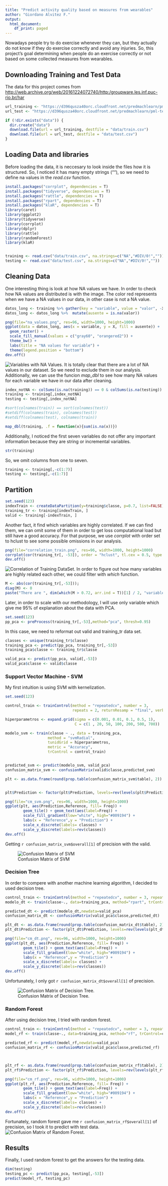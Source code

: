 ```yaml
---
title: "Predict activity quality based on measures from wearables"
author: "Giordano Alvitez F."
output:
  html_document:
    df_print: paged
---
```

Nowadays people try to do exercise whenever they can, but they actually do not know if they do exercise correctly and avoid any injuries. So, this project's goal determining when people do an exercise correctly or not based on some collected measures from wearables.

## Downloading Training and Test Data
The data for this project comes from [http://web.archive.org/web/20161224072740/http:/groupware.les.inf.puc-rio.br/har](http://web.archive.org/web/20161224072740/http:/groupware.les.inf.puc-rio.br/har)
```r
url_training <- "https://d396qusza40orc.cloudfront.net/predmachlearn/pml-training.csv"
url_test <- "https://d396qusza40orc.cloudfront.net/predmachlearn/pml-testing.csv"

if (!dir.exists("data")) {
  dir.create("data")
  download.file(url = url_training, destfile = "data/train.csv")
  download.file(url = url_test, destfile = "data/test.csv")
}

```
## Loading Data and libraries
Before loading the data, it is neccesary to look inside the files how it is structured. So, I noticed it has many empty strings (""), so we need to define na values in the *read.csv* function.
```r
install.packages("corrplot", dependencies = T)
install.packages("tidyverse", dependencies = T)
install.packages("rattle", dependencies = T)
install.packages("rpart", dependencies = T)
install.packages("klaR", dependencies = T)
library(caret)
library(ggplot2)
library(tidyverse)
library(corrplot)
library(dplyr)
library(rattle)
library(randomForest)
library(klaR)


training <- read.csv("data/train.csv", na.strings=c("NA","#DIV/0!",""))
testing <- read.csv("data/test.csv", na.strings=c("NA","#DIV/0!",""))

```

## Cleaning Data
One interesting thing is look at how NA values we have. In order to check how NA values are distributed is with the image. The color red represents when we have a NA values in our data, in other case is not a NA value.    
```r
datos_long <- training %>% gather(key = "variable", value = "valor", -X)
datos_long <- datos_long %>%  mutate(ausente = is.na(valor))

png(file="na_values.png", res=96, width=1000, height=1000)
ggplot(data = datos_long, aes(x = variable, y = X, fill = ausente)) +
  geom_raster() +
  scale_fill_manual(values = c("gray60", "orangered2")) +
  theme_bw() +
  labs(title = "NA values for variable") +
  theme(legend.position = "bottom")
dev.off()
```
![Variables with NA Values.](na_values.png)
It is totally clear that there are a lot of NA values in our dataset. So we need to exclude them in our analysis. Additionally, we can use the funcion *map_dbl* to see how many NA values for each variable we have in our data after cleaning.
```r
index_notNA <- colSums(is.na(training)) == 0 & colSums(is.na(testing)) == 0
training <- training[,index_notNA]
testing <- testing[,index_notNA]

#sort(colnames(train)) == sort(colnames(test))
#setdiff(colnames(train), colnames(test))
#setdiff(colnames(test), colnames(train))

map_dbl(training, .f = function(x){sum(is.na(x))})
```
Additionally, I noticed the first seven variables do not offer any important information because they are string or incremental variables.  
```r
str(training)
```
So, we omit columns from one to seven.  
```r
training <- training[,-c(1:7)]
testing <- testing[,-c(1:7)]
```

## Partition
```r
set.seed(123)
indexTrain <- createDataPartition(y=training$classe, p=0.7, list=FALSE)
training_tr <- training[indexTrain, ]
valid <- training[-indexTrain, ]
```

Another fact, it find which variables are highly correlated. If we can find them, we can omit some of them in order to get loss computational load but still have a good accuracy. For that purpose, we use *corrplot* with order set to hclust to see some possible omissions in our analysis.  

```r
png(file="correlation_train.png", res=96, width=1000, height=1000)
corrplot(cor(training_tr[, -53]), order = "hclust", tl.cex = 0.5, type = "upper", tl.col = "black", title = "Correlation in Training Set")
dev.off()
```
![Correlation of Training DataSet.](correlation_train.png)
In order to figure out how many variables are highly related each other, we could filter with *which* function.  
```r
M <- abs(cor(training_tr[,-53])); 
diag(M) <- 0
paste("There are ", dim(which(M > 0.72, arr.ind = T))[1] / 2, "variables highly correlated each other.")
```

Later, in order to scale with our methodology, I will use only variable which give me 95\% of explanation about the data with PCA.  
```r
set.seed(123)
pp_pca <- preProcess(training_tr[,-53],method="pca", thresh=0.95)
```

In this case, we need to reformat out valid and training_tr data set.
```r
classes <- unique(training_tr$classe)
training_pca <- predict(pp_pca, training_tr[,-53]) 
training_pca$classe <- training_tr$classe

valid_pca <- predict(pp_pca, valid[,-53]) 
valid_pca$classe <- valid$classe
```

### Support Vector Machine - SVM
My first intuition is using SVM with kernelization. 
```r
set.seed(123)

control_train <- trainControl(method = "repeatedcv", number = 3,
                              repeats = 2, returnResamp = "final", verboseIter = FALSE,allowParallel = TRUE)

hiperparametros <- expand.grid(sigma = c(0.001, 0.01, 0.1, 0.5, 1),
                               C = c(1 , 20, 50, 100, 200, 500, 700))

modelo_svm <- train(classe ~ ., data = training_pca,
                   method = "svmRadial",
                   tunidGrid = hiperparametros,
                   metric = "Accuracy",
                   trControl = control_train)


predicted_svm <- predict(modelo_svm, valid_pca)
confusion_matrix_svm <- confusionMatrix(valid$classe,predicted_svm)

plt <- as.data.frame(round(prop.table(confusion_matrix_svm$table), 2))


plt$Prediction <- factor(plt$Prediction, levels=rev(levels(plt$Prediction)))

png(file="cm_svm.png", res=96, width=1000, height=1000)
ggplot(plt, aes(Prediction,Reference, fill= Freq)) +
        geom_tile() + geom_text(aes(label=Freq)) +
        scale_fill_gradient(low="white", high="#009194") +
        labs(x = "Reference",y = "Prediction") +
        scale_x_discrete(labels= classes) +
        scale_y_discrete(labels=rev(classes))
dev.off()
```
Getting `r confusion_matrix_svm$overall[1]` of precision with the valid. 

![Confusion Matrix of SVM](cm_svm.png)

### Decision Tree
In order to compere with another machine learning algorithm, I decided to used decision tree. 
```r
control_train <- trainControl(method = "repeatedcv", number = 3, repeats = 2, returnResamp = "final", verboseIter = FALSE, allowParallel = TRUE)
modelo_dt <- train(classe~., data=training_pca, method="rpart", trControl=control_train)

predicted_dt <- predict(modelo_dt,newdata=valid_pca)
confusion_matrix_dt <- confusionMatrix(valid_pca$classe,predicted_dt)

plt_dt <- as.data.frame(round(prop.table(confusion_matrix_dt$table), 2))
plt_dt$Prediction <- factor(plt_dt$Prediction, levels=rev(levels(plt_dt$Prediction)))

png(file="cm_dt.png", res=96, width=1000, height=1000)
ggplot(plt_dt, aes(Prediction,Reference, fill= Freq)) +
        geom_tile() + geom_text(aes(label=Freq)) +
        scale_fill_gradient(low="white", high="#009194") +
        labs(x = "Reference",y = "Prediction") +
        scale_x_discrete(labels= classes) +
        scale_y_discrete(labels=rev(classes))
dev.off()

```
Unfortunately, I only got `r confusion_matrix_dt$overall[1]` of precision.  

![Confusion Matrix of Decision Tree.](cm_dt.png)

### Random Forest
After using decision tree, I tried with random forest. 

```r
control_train <- trainControl(method = "repeatedcv", number = 3, repeats = 2, returnResamp = "final", verboseIter = FALSE, allowParallel = TRUE)
model_rf <- train(classe~., data=training_pca, method="rf", trControl=control_train, verbose=FALSE)

predicted_rf <- predict(model_rf,newdata=valid_pca)
confusion_matrix_rf <- confusionMatrix(valid_pca$classe,predicted_rf)



plt_rf <- as.data.frame(round(prop.table(confusion_matrix_rf$table), 2))
plt_rf$Prediction <- factor(plt_rf$Prediction, levels=rev(levels(plt_rf$Prediction)))

png(file="cm_rf.png", res=96, width=1000, height=1000)
ggplot(plt_rf, aes(Prediction,Reference, fill= Freq)) +
        geom_tile() + geom_text(aes(label=Freq)) +
        scale_fill_gradient(low="white", high="#009194") +
        labs(x = "Reference",y = "Prediction") +
        scale_x_discrete(labels= classes) +
        scale_y_discrete(labels=rev(classes))
dev.off()

```
Fortunately, random forest gave me `r confusion_matrix_rf$overall[1]` of precision, so I took it to predict with test data.
![Confusion Matrix of Random Forest.](cm_rf.png)

## Results
Finally, I used random forest to get the answers for the testing data.  
```r
dim(testing)
testing_pc <- predict(pp_pca, testing[,-53])
predict(model_rf, testing_pc)
```

